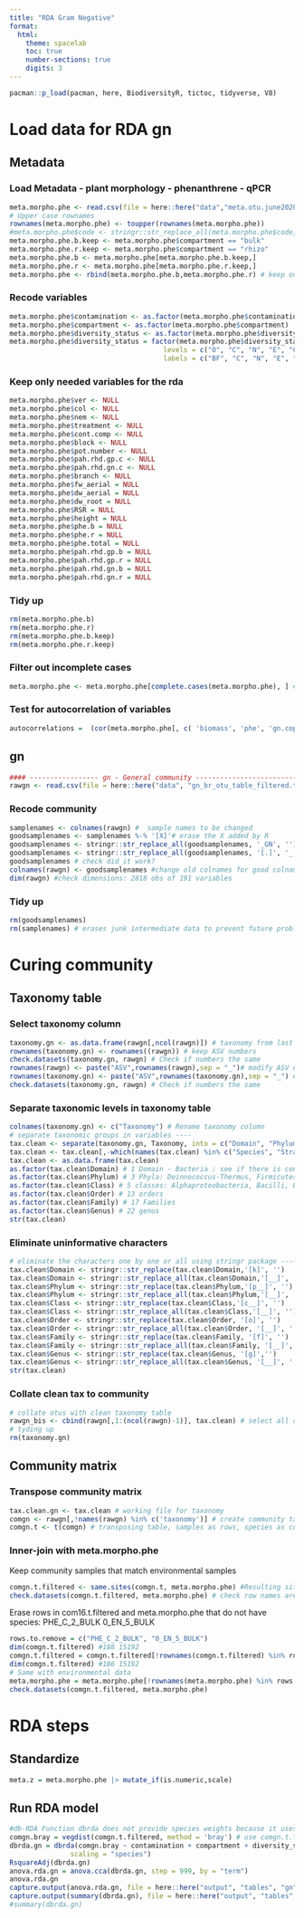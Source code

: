 ```yaml
---
title: "RDA Gram Negative"
format:
  html:
    theme: spacelab
    toc: true
    number-sections: true
    digits: 3
---
```



```r
pacman::p_load(pacman, here, BiodiversityR, tictoc, tidyverse, V8)
```

# Load data for RDA gn      

## Metadata
### Load Metadata - plant morphology - phenanthrene - qPCR
```r
meta.morpho.phe <- read.csv(file = here::here("data","meta.otu.june2020.txt"), dec = ".", header = T, sep = "\t", comment.char = "", row.names = 1) #load
# Upper case rownames 
rownames(meta.morpho.phe) <- toupper(rownames(meta.morpho.phe))
#meta.morpho.phe$code <- stringr::str_replace_all(meta.morpho.phe$code, '[_]', '.')
meta.morpho.phe.b.keep <- meta.morpho.phe$compartment == "bulk"
meta.morpho.phe.r.keep <- meta.morpho.phe$compartment == "rhizo"
meta.morpho.phe.b <- meta.morpho.phe[meta.morpho.phe.b.keep,]
meta.morpho.phe.r <- meta.morpho.phe[meta.morpho.phe.r.keep,]
meta.morpho.phe <- rbind(meta.morpho.phe.b,meta.morpho.phe.r) # keep only bulk and rhizosphere samples
```

### Recode variables
```r
meta.morpho.phe$contamination <- as.factor(meta.morpho.phe$contamination)
meta.morpho.phe$compartment <- as.factor(meta.morpho.phe$compartment)
meta.morpho.phe$diversity_status <- as.factor(meta.morpho.phe$diversity_status)
meta.morpho.phe$diversity_status = factor(meta.morpho.phe$diversity_status, 
                                      levels = c("O", "C", "N", "E", "CN", "CE", "EN", "CEN"),
                                      labels = c("BF", "C", "N", "E", "CN", "CE", "EN", "CEN"))
```

### Keep only needed variables for the rda
```r
meta.morpho.phe$ver <- NULL
meta.morpho.phe$col <- NULL
meta.morpho.phe$nem <- NULL
meta.morpho.phe$treatment <- NULL
meta.morpho.phe$cont.comp <- NULL
meta.morpho.phe$block <- NULL
meta.morpho.phe$pot.number <- NULL
meta.morpho.phe$pah.rhd.gp.c <- NULL
meta.morpho.phe$pah.rhd.gn.c <- NULL
meta.morpho.phe$branch <- NULL
meta.morpho.phe$fw_aerial = NULL
meta.morpho.phe$dw_aerial = NULL
meta.morpho.phe$dw_root = NULL
meta.morpho.phe$RSR = NULL
meta.morpho.phe$height = NULL
meta.morpho.phe$phe.b = NULL
meta.morpho.phe$phe.r = NULL
meta.morpho.phe$phe.total = NULL
meta.morpho.phe$pah.rhd.gp.b = NULL
meta.morpho.phe$pah.rhd.gp.r = NULL
meta.morpho.phe$pah.rhd.gn.b = NULL
meta.morpho.phe$pah.rhd.gn.r = NULL
```


### Tidy up
```r
rm(meta.morpho.phe.b)
rm(meta.morpho.phe.r)
rm(meta.morpho.phe.b.keep)
rm(meta.morpho.phe.r.keep)
```

### Filter out incomplete cases
```r
meta.morpho.phe <- meta.morpho.phe[complete.cases(meta.morpho.phe), ] # Down from 192 to 188 cases #188?
```

### Test for autocorrelation of variables
```r
autocorrelations =  (cor(meta.morpho.phe[, c( 'biomass', 'phe', 'gn.copies.g.soil', 'gp.copies.g.soil')], method = "spearman"))
```

## gn

```r
#### ----------------- gn - General community --------------------------------- 
rawgn <- read.csv(file = here::here("data", "gn_br_otu_table_filtered.txt"), dec = ".", sep = "\t", header = T, row.names = 1, comment.char = "")
```

### Recode community
```r
samplenames <- colnames(rawgn) #  sample names to be changed
goodsamplenames <- samplenames %-% '[X]'# erase the X added by R 
goodsamplenames <- stringr::str_replace_all(goodsamplenames, '_GN', '') # remove specific string of characters _GN
goodsamplenames <- stringr::str_replace_all(goodsamplenames, '[.]', '_') # remove all dots and substitute by _
goodsamplenames # check did it work?
colnames(rawgn) <- goodsamplenames #change old colnames for good colnames
dim(rawgn) #check dimensions: 2818 obs of 191 variables
```

### Tidy up
```r
rm(goodsamplenames)
rm(samplenames) # erases junk intermediate data to prevent future problems
```

# Curing community
## Taxonomy table
### Select taxonomy column
```r
taxonomy.gn <- as.data.frame(rawgn[,ncol(rawgn)]) # taxonomy from last column as independent table
rownames(taxonomy.gn) <- rownames((rawgn)) # keep ASV numbers
check.datasets(taxonomy.gn, rawgn) # Check if numbers the same
rownames(rawgn) <- paste("ASV",rownames(rawgn),sep = "_")# modify ASV names
rownames(taxonomy.gn) <- paste("ASV",rownames(taxonomy.gn),sep = "_") # modify ASV names
check.datasets(taxonomy.gn, rawgn) # Check if numbers the same
```

### Separate taxonomic levels in taxonomy table
```r
colnames(taxonomy.gn) <- c("Taxonomy") # Rename taxonomy column
# separate taxonomic groups in variables ----
tax.clean <- separate(taxonomy.gn, Taxonomy, into = c("Domain", "Phylum", "Class", "Order", "Family", "Genus", "Species", "Strain"), sep = ";")
tax.clean <- tax.clean[,-which(names(tax.clean) %in% c("Species", "Strain"))]
tax.clean <- as.data.frame(tax.clean)
as.factor(tax.clean$Domain) # 1 Domain - Bacteria : see if there is contamination with chloroplast
as.factor(tax.clean$Phylum) # 3 Phyla: Deinnococcus-Thermus, Firmicutes and Proteobacteria
as.factor(tax.clean$Class) # 5 classes: Alphaproteobacteria, Bacilli, Betaproteobacteria, Deinococci and Gammaproteobacteria
as.factor(tax.clean$Order) # 13 orders
as.factor(tax.clean$Family) # 17 Families
as.factor(tax.clean$Genus) # 22 genus
str(tax.clean)
```

### Eliminate uninformative characters
```r
# eliminate the characters one by one or all using stringr package -----
tax.clean$Domain <- stringr::str_replace(tax.clean$Domain,'[k]', '')
tax.clean$Domain <- stringr::str_replace_all(tax.clean$Domain,'[__]', '')
tax.clean$Phylum <- stringr::str_replace(tax.clean$Phylum,'[p__]', '')
tax.clean$Phylum <- stringr::str_replace_all(tax.clean$Phylum,'[__]', '')
tax.clean$Class <- stringr::str_replace(tax.clean$Class,'[c__]', '')
tax.clean$Class <- stringr::str_replace_all(tax.clean$Class,'[__]', '')
tax.clean$Order <- stringr::str_replace(tax.clean$Order, '[o]', '')
tax.clean$Order <- stringr::str_replace_all(tax.clean$Order, '[__]', '')
tax.clean$Family <- stringr::str_replace(tax.clean$Family, '[f]', '')
tax.clean$Family <- stringr::str_replace_all(tax.clean$Family, '[__]', '')
tax.clean$Genus <- stringr::str_replace(tax.clean$Genus, '[g]','')
tax.clean$Genus <- stringr::str_replace_all(tax.clean$Genus, '[__]', '')
str(tax.clean)
```

### Collate clean tax to community
```r
# collate otus with clean taxonomy table
rawgn_bis <- cbind(rawgn[,1:(ncol(rawgn)-1)], tax.clean) # select all columns except last one with unclean tax
# tyding up
rm(taxonomy.gn)
```

## Community  matrix
### Transpose community matrix
```r
tax.clean.gn <- tax.clean # working file for taxonomy
comgn <- rawgn[,!names(rawgn) %in% c('taxonomy')] # create community table with asv table with only abundances not taxonomy
comgn.t <- t(comgn) # transposing table, samples as rows, species as columns to match metadata
```
### Inner-join with meta.morpho.phe
Keep community samples that match environmental samples
```r
comgn.t.filtered <- same.sites(comgn.t, meta.morpho.phe) #Resulting sites without species:  PHE_C_2_BULK 0_EN_5_BULK
check.datasets(comgn.t.filtered, meta.morpho.phe) # check row names are the same
```

Erase rows in com16.t.filtered and meta.morpho.phe that do not have species: PHE_C_2_BULK 0_EN_5_BULK
```r
rows.to.remove = c("PHE_C_2_BULK", "0_EN_5_BULK")
dim(comgn.t.filtered) #188 15192
comgn.t.filtered = comgn.t.filtered[!rownames(comgn.t.filtered) %in% rows.to.remove,]
dim(comgn.t.filtered) #186 15192
# Same with environmental data
meta.morpho.phe = meta.morpho.phe[!rownames(meta.morpho.phe) %in% rows.to.remove,]
check.datasets(comgn.t.filtered, meta.morpho.phe)
```

# RDA steps
## Standardize 
```r
meta.z = meta.morpho.phe |> mutate_if(is.numeric,scale)
```

## Run RDA model
```r
#db-RDA Function dbrda does not provide species weights because it uses a distance matrix
comgn.bray = vegdist(comgn.t.filtered, method = 'bray') # use comgn.t.filtered instead of comgn.hell to match data in PCoA and perMANOVA.
dbrda.gn = dbrda(comgn.bray ~ contamination + compartment + diversity_status + biomass + phe + gn.copies.g.soil + gp.copies.g.soil, data = meta.z, 
               scaling = "species")
RsquareAdj(dbrda.gn)
anova.rda.gn = anova.cca(dbrda.gn, step = 999, by = "term")
anova.rda.gn
capture.output(anova.rda.gn, file = here::here("output", "tables", "gn", "anova-dbrda-gn.txt"))
capture.output(summary(dbrda.gn), file = here::here("output", "tables", "gn", "summary-dbrda-gn.txt"))
#summary(dbrda.gn)
```
